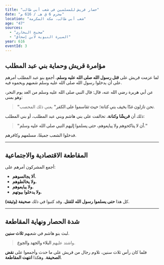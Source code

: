 ```yaml
---
title: "حصار قريش للمسلمين في شعب أبي طالب"
date: "محرم 6 ق هـ / 616 م"
location: "شعب أبي طالب، مكة المكرمة"
age: "47"
sources:
  - "صحيح البخاري"
  - "السيرة النبوية لابن إسحاق"
year: 616
eventId: 3
---
```


## مؤامرة قريش وحماية بني عبد المطلب

لما عزمت قريش على **قتل رسول الله صلى الله عليه وسلم**، أجمع بنو عبد المطلب أمرهم على أن يدخلوا رسول الله صلى الله عليه وسلم شعبهم ويحموه فيه.

عن أبي هريرة رضي الله عنه، قال: قال النبي صلى الله عليه وسلم من الغد يوم النحر، وهو بمنى:
> **"نحن نازلون غدًا بخيف بني كنانة؛ حيث تقاسموا على الكفر"** يعني ذلك المحصب.

ذلك أن **قريشًا وكنانة**، تحالفت على بني هاشم وبني عبد المطلب، أو بني المطلب:
> **"أن لا يناكحوهم ولا يبايعوهم، حتى يسلموا إليهم النبي صلى الله عليه وسلم."**

فدخلوا الشعب جميعًا، مسلمهم وكافرهم.

---

## المقاطعة الاقتصادية والاجتماعية

أجمع المشركون أمرهم على:
* **ألا يجالسوهم.**
* **ولا يخالطوهم.**
* **ولا يبايعوهم.**
* **ولا يدخلوا بيوتهم.**

كل هذا **حتى يسلموا رسول الله للقتل**. وقد كتبوا في ذلك **صحيفة (وثيقة)**.

---

## شدة الحصار ونهاية المقاطعة

لبث بنو هاشم في شعبهم **ثلاث سنين**.
> واشتد عليهم **البلاء والجهد والجوع**.

فلما كان رأس ثلاث سنين، تلاوم رجال من قريش على ما حدث وأجمعوا على **نقض الصحيفة**. وهكذا **انتهت المقاطعة**.

